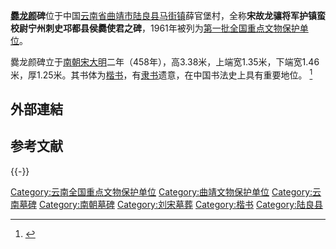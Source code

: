 {{coord|24|55|30|N|103|41|11|E|display=title|scale:10000}}
{{文物保护单位
| 级别 = 全国
| 名称 = 爨龙颜碑
| 图片 = 云南省博物馆-南朝-陆良-爨龙颜碑复制品.jpg
| 说明 = [[云南省博物馆|云南省博物馆]]内的爨龙颜碑复制品
| 所在 = [[云南省|云南省]][[陆良县|陆良县]]
| 分类 = 石刻及其他
| 时代 = 南朝
| 编号 = [[第一批全国重点文物保护单位|第一批]]第127项
| 登录 = 1961年3月4日
}}

'''[[爨龙颜|爨龙颜]]碑'''位于中国[[云南省|云南省]][[曲靖市|曲靖市]][[陆良县|陆良县]][[马街镇|马街镇]]薛官堡村，全称'''宋故龙骧将军护镇蛮校尉宁州刺史邛都县侯爨使君之碑'''，1961年被列为[[第一批全国重点文物保护单位|第一批全国重点文物保护单位]]。

爨龙颜碑立于[[南朝宋|南朝宋]][[大明_(刘宋)|大明]]二年（458年），高3.38米，上端宽1.35米，下端宽1.46米，厚1.25米。其书体为[[楷书|楷书]]，有[[隶书|隶书]]遗意，在中国书法史上具有重要地位。
<ref>{{Cite book |title=全国重点文物保护单位·第一至第五批·第Ⅲ卷 |publisher=文物出版社 |year=2004 |isbn=7-5010-1525-2 |pages=229 }}</ref>

== 外部連結 ==
{{Wikisource}}

== 参考文献 ==
{{Reflist}}

{{-}}
{{云南全国重点文物保护单位}}

{{DEFAULTSORT:Cuan}}
[[Category:云南全国重点文物保护单位|Category:云南全国重点文物保护单位]]
[[Category:曲靖文物保护单位|Category:曲靖文物保护单位]]
[[Category:云南墓碑|Category:云南墓碑]]
[[Category:南朝墓碑|Category:南朝墓碑]]
[[Category:刘宋墓葬|Category:刘宋墓葬]]
[[Category:楷书|Category:楷书]]
[[Category:陆良县|Category:陆良县]]